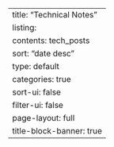 ---
title: "Technical Notes"
listing:
  contents: tech_posts
  sort: "date desc"
  type: default
  categories: true
  sort-ui: false
  filter-ui: false
page-layout: full
title-block-banner: true
---